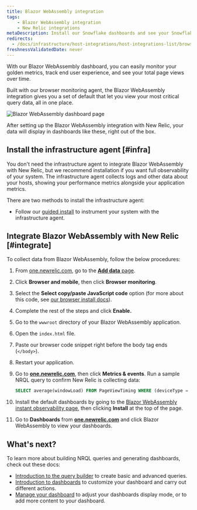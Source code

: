 ```yaml
---
title: Blazor WebAssembly integration
tags:
    - Blazor WebAssembly integration
    - New Relic integrations
metaDescription: Install our Snowflake dashboards and see your Snowflake data in New Relic.
redirects: 
  - /docs/infrastructure/host-integrations/host-integrations-list/browser-monitoring-integrations/blazor-webassembly
freshnessValidatedDate: never
---
```



With our Blazor WebAssembly dashboard, you can easily monitor your golden metrics, track end user experience, and see your total page views over time. 

Built with our browser monitoring agent, the Blazor WebAssembly integration gives you a set of default <InlinePopover type="dashboards" /> that let you view your most critical query data, all in one place. 

<img
    title="Blazor WebAssembly dashboard"
    alt="Blazor WebAssembly dashboard page"
    src={infrastructureBlazorWebAssemblyDashboard}
/>
<figcaption>
After setting up the Blazor WebAssembly integration with New Relic, your data will display in dashboards like these, right out of the box. 
</figcaption>


## Install the infrastructure agent [#infra]

You don't need the infrastructure agent to integrate Blazor WebAssembly with New Relic, but we recommend installation if you want full observability of your system. The infrastructure agent collects logs and other data about your hosts, showing your performance metrics alongside your application metrics. 

There are two methods to install the infrastructure agent:

* Follow our [guided install](https://one.newrelic.com/launcher/catalog-pack-details.launcher/?pane=eyJuZXJkbGV0SWQiOiJucjEtY29yZS5saXN0aW5nIn0=&cards[0]=eyJuZXJkbGV0SWQiOiJucjEtaW5zdGFsbC1uZXdyZWxpYy5ucjEtaW5zdGFsbC1uZXdyZWxpYyJ9) to instrument your system with the infrastructure agent. 

## Integrate Blazor WebAssembly with New Relic [#integrate]

To collect data from Blazor WebAssembly, follow the below procedures: 

1. From [one.newrelic.com](https://one.newrelic.com), go to the [<DNT>**Add data**</DNT> page](https://one.newrelic.com/marketplace). 
2. Click <DNT>**Browser and mobile**</DNT>, then click <DNT>**Browser monitoring**</DNT>.
3. Select the <DNT>**Select copy/paste JavaScript code**</DNT> option (for more about this code, see [our browser install docs](/docs/browser/browser-monitoring/installation/install-browser-monitoring-agent)). 
4. Complete the rest of the steps and click <DNT>**Enable.**</DNT>
5. Go to the `wwwroot` directory of your Blazor WebAssembly application.
6. Open the `index.html` file. 
7. Paste our browser code snippet right before the body tag ends (`</body>`).
8. Restart your application. 
9. Go to <DNT>**[one.newrelic.com](https://one.newrelic.com/all-capabilities)**</DNT>, then click <DNT>**Metrics & events**</DNT>. Run a sample NRQL query to confirm New Relic is collecting data: 

    ```sql
    SELECT average(windowLoad) FROM PageViewTiming WHERE (deviceType = 'Desktop') FACET `userAgentName` SINCE 604800 seconds AGO TIMESERIES
    ```
10. Install the default dashboards by going to the [Blazor WebAssembly instant observability page](https://newrelic.com/instant-observability/blazor-web-assembly), then clicking <DNT>**Install**</DNT> at the top of the page. 
11. Go to <DNT>**Dashboards**</DNT> from <DNT>**[one.newrelic.com](https://one.newrelic.com/all-capabilities)**</DNT> and click Blazor WebAssembly to view your dashboards. 

## What's next?

To learn more about building NRQL queries and generating dashboards, check out these docs: 

* [Introduction to the query builder](/docs/query-your-data/explore-query-data/query-builder/introduction-query-builder) to create basic and advanced queries.
* [Introduction to dashboards](/docs/query-your-data/explore-query-data/dashboards/introduction-dashboards) to customize your dashboard and carry out different actions.
* [Manage your dashboard](/docs/query-your-data/explore-query-data/dashboards/manage-your-dashboard) to adjust your dashboards display mode, or to add more content to your dashboard. 
